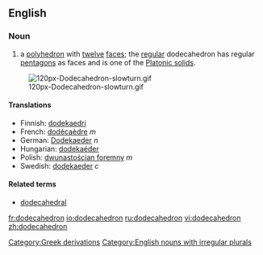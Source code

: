 {{wikipedia}}
==English==
===Noun===
{{en-noun| dodecahedr|a | pl2=dodecahedrons}}

#{{geometry}} a [[polyhedron]] with [[twelve]] [[face]]s; the [[regular]] dodecahedron has regular [[pentagon]]s as faces and is one of the [[Platonic solid]]s.

[[Image:120px-Dodecahedron-slowturn.gif]]

====Translations====
*Finnish: [[dodekaedri]]
*French: [[dodécaèdre]] ''m''
*German: [[Dodekaeder]] ''n''
*Hungarian: [[dodekaéder]]
*Polish: [[dwunastościan foremny]] ''m''
*Swedish: [[dodekaeder]] ''c''

====Related terms====
*[[dodecahedral]]

[[Category:Greek derivations]]
[[Category:English nouns with irregular plurals]]

[[fr:dodecahedron]]
[[io:dodecahedron]]
[[ru:dodecahedron]]
[[vi:dodecahedron]]
[[zh:dodecahedron]]